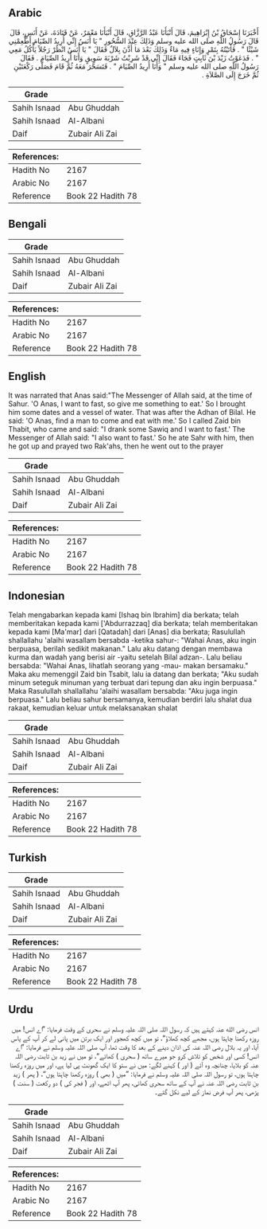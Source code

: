 ## Arabic


<div dir="rtl" lang="ar" style={{fontSize:'larger',backgroundColor:'#f8f9fa',padding:20}}>
أَخْبَرَنَا إِسْحَاقُ بْنُ إِبْرَاهِيمَ، قَالَ أَنْبَأَنَا عَبْدُ الرَّزَّاقِ، قَالَ أَنْبَأَنَا مَعْمَرٌ، عَنْ قَتَادَةَ، عَنْ أَنَسٍ، قَالَ قَالَ رَسُولُ اللَّهِ صلى الله عليه وسلم وَذَلِكَ عِنْدَ السُّحُورِ ‏"‏ يَا أَنَسُ إِنِّي أُرِيدُ الصِّيَامَ أَطْعِمْنِي شَيْئًا ‏"‏ ‏.‏ فَأَتَيْتُهُ بِتَمْرٍ وَإِنَاءٍ فِيهِ مَاءٌ وَذَلِكَ بَعْدَ مَا أَذَّنَ بِلاَلٌ فَقَالَ ‏"‏ يَا أَنَسُ انْظُرْ رَجُلاً يَأْكُلُ مَعِي ‏"‏ ‏.‏ فَدَعَوْتُ زَيْدَ بْنَ ثَابِتٍ فَجَاءَ فَقَالَ إِنِّي قَدْ شَرِبْتُ شَرْبَةَ سَوِيقٍ وَأَنَا أُرِيدُ الصِّيَامَ ‏.‏ فَقَالَ رَسُولُ اللَّهِ صلى الله عليه وسلم ‏"‏ وَأَنَا أُرِيدُ الصِّيَامَ ‏"‏ ‏.‏ فَتَسَحَّرَ مَعَهُ ثُمَّ قَامَ فَصَلَّى رَكْعَتَيْنِ ثُمَّ خَرَجَ إِلَى الصَّلاَةِ ‏.‏
</div>
<div style={{backgroundColor:'#f8f9fa',padding:20, marginBottom: 10}}><table> <thead> <tr> <th>Grade</th> <th></th> </tr> </thead> <tbody> <tr><td>Sahih Isnaad</td><td>Abu Ghuddah</td></tr><tr><td>Sahih Isnaad</td><td>Al-Albani</td></tr><tr><td>Daif</td><td>Zubair Ali Zai</td></tr></tbody></table><table> <thead> <tr> <th>References:</th> <th></th> </tr> </thead> <tbody><tr><td>Hadith No</td><td>2167</td></tr><tr><td>Arabic No</td><td>2167</td></tr><tr><td>Reference</td><td>Book 22 Hadith 78</td></tr></tbody></table></div>

## Bengali


<div dir="ltr" lang="bn" style={{fontSize:'larger',backgroundColor:'#f8f9fa',padding:20}}>

</div>
<div style={{backgroundColor:'#f8f9fa',padding:20, marginBottom: 10}}><table> <thead> <tr> <th>Grade</th> <th></th> </tr> </thead> <tbody> <tr><td>Sahih Isnaad</td><td>Abu Ghuddah</td></tr><tr><td>Sahih Isnaad</td><td>Al-Albani</td></tr><tr><td>Daif</td><td>Zubair Ali Zai</td></tr></tbody></table><table> <thead> <tr> <th>References:</th> <th></th> </tr> </thead> <tbody><tr><td>Hadith No</td><td>2167</td></tr><tr><td>Arabic No</td><td>2167</td></tr><tr><td>Reference</td><td>Book 22 Hadith 78</td></tr></tbody></table></div>

## English


<div dir="ltr" lang="en" style={{fontSize:'larger',backgroundColor:'#f8f9fa',padding:20}}>
It was narrated that Anas said:"The Messenger of Allah said, at the time of Sahur. 'O Anas, I want to fast, so give me something to eat.' So I brought him some dates and a vessel of water. That was after the Adhan of Bilal. He said: 'O Anas, find a man to come and eat with me.' So I called Zaid bin Thabit, who came and said: "I drank some Sawiq and I want to fast.' The Messenger of Allah said: "I also want to fast.' So he ate Sahr with him, then he got up and prayed two Rak'ahs, then he went out to the prayer
</div>
<div style={{backgroundColor:'#f8f9fa',padding:20, marginBottom: 10}}><table> <thead> <tr> <th>Grade</th> <th></th> </tr> </thead> <tbody> <tr><td>Sahih Isnaad</td><td>Abu Ghuddah</td></tr><tr><td>Sahih Isnaad</td><td>Al-Albani</td></tr><tr><td>Daif</td><td>Zubair Ali Zai</td></tr></tbody></table><table> <thead> <tr> <th>References:</th> <th></th> </tr> </thead> <tbody><tr><td>Hadith No</td><td>2167</td></tr><tr><td>Arabic No</td><td>2167</td></tr><tr><td>Reference</td><td>Book 22 Hadith 78</td></tr></tbody></table></div>

## Indonesian


<div dir="ltr" lang="id" style={{fontSize:'larger',backgroundColor:'#f8f9fa',padding:20}}>
Telah mengabarkan kepada kami [Ishaq bin Ibrahim] dia berkata; telah memberitakan kepada kami ['Abdurrazzaq] dia berkata; telah memberitakan kepada kami [Ma'mar] dari [Qatadah] dari [Anas] dia berkata; Rasulullah shallallahu 'alaihi wasallam bersabda -ketika sahur-: "Wahai Anas, aku ingin berpuasa, berilah sedikit makanan." Lalu aku datang dengan membawa kurma dan wadah yang berisi air -yaitu setelah Bilal adzan-. Lalu beliau bersabda: "Wahai Anas, lihatlah seorang yang -mau- makan bersamaku." Maka aku memenggil Zaid bin Tsabit, lalu ia datang dan berkata; "Aku sudah minum seteguk minuman yang terbuat dari tepung dan aku ingin berpuasa." Maka Rasulullah shallallahu 'alaihi wasallam bersabda: "Aku juga ingin berpuasa." Lalu beliau sahur bersamanya, kemudian berdiri lalu shalat dua rakaat, kemudian keluar untuk melaksanakan shalat
</div>
<div style={{backgroundColor:'#f8f9fa',padding:20, marginBottom: 10}}><table> <thead> <tr> <th>Grade</th> <th></th> </tr> </thead> <tbody> <tr><td>Sahih Isnaad</td><td>Abu Ghuddah</td></tr><tr><td>Sahih Isnaad</td><td>Al-Albani</td></tr><tr><td>Daif</td><td>Zubair Ali Zai</td></tr></tbody></table><table> <thead> <tr> <th>References:</th> <th></th> </tr> </thead> <tbody><tr><td>Hadith No</td><td>2167</td></tr><tr><td>Arabic No</td><td>2167</td></tr><tr><td>Reference</td><td>Book 22 Hadith 78</td></tr></tbody></table></div>

## Turkish


<div dir="ltr" lang="tr" style={{fontSize:'larger',backgroundColor:'#f8f9fa',padding:20}}>

</div>
<div style={{backgroundColor:'#f8f9fa',padding:20, marginBottom: 10}}><table> <thead> <tr> <th>Grade</th> <th></th> </tr> </thead> <tbody> <tr><td>Sahih Isnaad</td><td>Abu Ghuddah</td></tr><tr><td>Sahih Isnaad</td><td>Al-Albani</td></tr><tr><td>Daif</td><td>Zubair Ali Zai</td></tr></tbody></table><table> <thead> <tr> <th>References:</th> <th></th> </tr> </thead> <tbody><tr><td>Hadith No</td><td>2167</td></tr><tr><td>Arabic No</td><td>2167</td></tr><tr><td>Reference</td><td>Book 22 Hadith 78</td></tr></tbody></table></div>

## Urdu


<div dir="rtl" lang="ur" style={{fontSize:'larger',backgroundColor:'#f8f9fa',padding:20}}>
انس رضی الله عنہ کہتے ہیں کہ رسول اللہ صلی اللہ علیہ وسلم نے سحری کے وقت فرمایا: ”اے انس! میں روزہ رکھنا چاہتا ہوں، مجھے کچھ کھلاؤ“، تو میں کچھ کھجور اور ایک برتن میں پانی لے کر آپ کے پاس آیا، اور یہ بلال رضی اللہ عنہ کی اذان دینے کے بعد کا وقت تھا، آپ صلی اللہ علیہ وسلم نے فرمایا: ”اے انس! کسی اور شخص کو تلاش کرو جو میرے ساتھ ( سحری ) کھائے“، تو میں نے زید بن ثابت رضی اللہ عنہ کو بلایا، چنانچہ وہ آئے ( اور ) کہنے لگے: میں نے ستو کا ایک گھونٹ پی لیا ہے، اور میں روزہ رکھنا چاہتا ہوں، تو رسول اللہ صلی اللہ علیہ وسلم نے فرمایا: ”میں ( بھی ) روزہ رکھنا چاہتا ہوں“، ( پھر ) زید بن ثابت رضی اللہ عنہ نے آپ کے ساتھ سحری کھائی، پھر آپ اٹھے، اور ( فجر کی ) دو رکعت ( سنت ) پڑھی، پھر آپ فرض نماز کے لیے نکل گئے۔
</div>
<div style={{backgroundColor:'#f8f9fa',padding:20, marginBottom: 10}}><table> <thead> <tr> <th>Grade</th> <th></th> </tr> </thead> <tbody> <tr><td>Sahih Isnaad</td><td>Abu Ghuddah</td></tr><tr><td>Sahih Isnaad</td><td>Al-Albani</td></tr><tr><td>Daif</td><td>Zubair Ali Zai</td></tr></tbody></table><table> <thead> <tr> <th>References:</th> <th></th> </tr> </thead> <tbody><tr><td>Hadith No</td><td>2167</td></tr><tr><td>Arabic No</td><td>2167</td></tr><tr><td>Reference</td><td>Book 22 Hadith 78</td></tr></tbody></table></div>